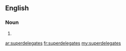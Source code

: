==English==
===Noun===
{{infl|en|noun}}
#{{plural of|[[superdelegate]]}}

[[ar:superdelegates]]
[[fr:superdelegates]]
[[my:superdelegates]]